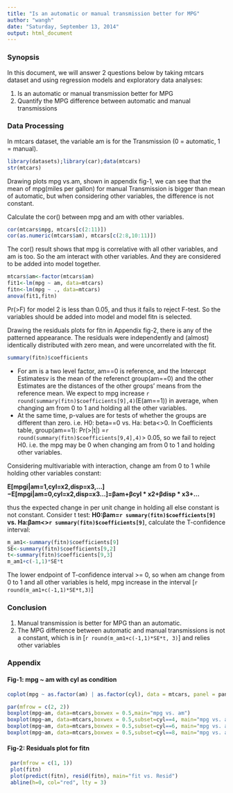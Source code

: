 ```yaml
---
title: "Is an automatic or manual transmission better for MPG"
author: "wangh"
date: "Saturday, September 13, 2014"
output: html_document
---
```

### Synopsis
In this document, we will answer 2 questions below by taking mtcars dataset and using regression models and exploratory data analyses: 

1. Is an automatic or manual transmission better for MPG
2. Quantify the MPG difference between automatic and manual transmissions

### Data Processing

In mtcars dataset, the variable am is for the Transmission (0 = automatic, 1 = manual). 
```r
library(datasets);library(car);data(mtcars)
str(mtcars)
```
Drawing plots mpg vs.am, shown in appendix fig-1, we can see that the mean of mpg(miles per gallon) for manual Transmission is bigger than mean of automatic, but when considering other variables, the difference is not constant.

Calculate the cor() between mpg and am with other variables. 
```r
cor(mtcars$mpg, mtcars[c(2:11)])
cor(as.numeric(mtcars$am), mtcars[c(2:8,10:11)])
```
The cor() result shows that mpg is correlative with all other variables, and am is too. So the am interact with other variables. And they are considered to be added into model together.
```r
mtcars$am<-factor(mtcars$am)
fit1<-lm(mpg ~ am, data=mtcars)
fitn<-lm(mpg ~ ., data=mtcars)
anova(fit1,fitn)
```
Pr(>F) for model 2 is less than 0.05, and thus it fails to reject F-test. So the variables should be added into model and model fitn is selected.  

Drawing the residuals plots for fitn in Appendix fig-2, there is any of the patterned appearance. The residuals were independently and (almost) identically distributed with zero mean, and were uncorrelated with the fit. 
```r
summary(fitn)$coefficients
```

* For am is a two level factor, am==0 is reference, and the Intercept Estimatesv is the mean of the referenct group(am==0) and the other Estimates are the distances of the other groups' means from the reference mean. We expect to mpg increase `r round(summary(fitn)$coefficients[9],4)`(E(am==1)) in average, when changing am from 0 to 1 and holding all the other variables. 
* At the same time, p-values are for tests of whether the groups are different than zero. i.e. H0: beta==0 vs. Ha: beta<>0. In Coefficients table, group(am==1): Pr(>|t|) =`r round(summary(fitn)$coefficients[9,4],4)`> 0.05, so we fail to reject H0. i.e. the mpg may be 0 when changing am from 0 to 1 and holding other variables.

Considering multivariable with interaction, change am from 0 to 1 while holding other variables constant:

   **E[mpgi|am=1,cyl=x2,disp=x3,...]−E[mpgi|am=0,cyl=x2,disp=x3...]=βam+βcyl * x2+βdisp * x3+...**
   
thus the expected change in per unit change in holding all else constant is not constant. 
Consider t test: **H0:βam=`r summary(fitn)$coefficients[9]` vs. Ha:βam<>`r summary(fitn)$coefficients[9]`**, calculate the T-confidence interval:
```r
m_am1<-summary(fitn)$coefficients[9]
SE<-summary(fitn)$coefficients[9,2]
t<-summary(fitn)$coefficients[9,3]
m_am1+c(-1,1)*SE*t
```
The lower endpoint of T-confidence interval >= 0, so when am change from 0 to 1 and all other variables is held, mpg increase in the interval [`r round(m_am1+c(-1,1)*SE*t,3) `]

### Conclusion
1. Manual transmission is better for MPG than an automatic.
2. The MPG difference between automatic and manual transmissions is not a constant,  which is in [`r round(m_am1+c(-1,1)*SE*t, 3)`] and relies other variables 

### Appendix 

#### Fig-1: mpg ~ am with  cyl as condition
```r
coplot(mpg ~ as.factor(am) | as.factor(cyl), data = mtcars, panel = panel.smooth,row=1)
````
```r
par(mfrow = c(2, 2))
boxplot(mpg~am, data=mtcars,boxwex = 0.5,main="mpg vs. am")
boxplot(mpg~am, data=mtcars,boxwex = 0.5,subset=cyl==4, main="mpg vs. am when cyl==4")
boxplot(mpg~am, data=mtcars,boxwex = 0.5,subset=cyl==6, main="mpg vs. am when cyl==6")
boxplot(mpg~am, data=mtcars,boxwex = 0.5,subset=cyl==8, main="mpg vs. am when cyl==8")
```

#### Fig-2: Residuals plot for fitn
```r
 par(mfrow = c(1, 1))
 plot(fitn)
 plot(predict(fitn), resid(fitn), main="fit vs. Resid")
 abline(h=0, col="red", lty = 3)
```